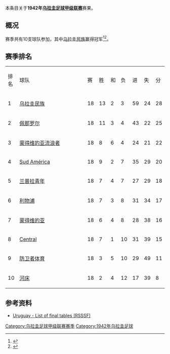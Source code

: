 本条目关于'''1942年[[乌拉圭足球甲级联赛|乌拉圭足球甲级联赛]]'''赛果。

==概况==
赛季共有10支球队参加，其中[[民族足球俱乐部|乌拉圭民族]]赢得冠军<ref>{{Cite web |url=http://www.campeoesdofutebol.com.br/uruguai.html |title=Campeoesdofutebol.com.br |accessdate=2017-08-25 |archive-date=2017-08-25 |archive-url=https://web.archive.org/web/20170825064212/http://www.campeoesdofutebol.com.br/uruguai.html |dead-url=no }}</ref><ref>{{Cite web |url=http://www.sobrefutbol.com/torneos/torneo_uruguayo.htm |title=Sobrefutbol.com |accessdate=2017-08-25 |archive-date=2017-08-25 |archive-url=https://web.archive.org/web/20170825063006/http://www.sobrefutbol.com/torneos/torneo_uruguayo.htm |dead-url=no }}</ref>。

==赛季排名==
{| class="wikitable" style="text-align:center;"
|排名||style="width:15em"|球队||赛||胜||和||负||进||失||分
|-
|1||align="left"|[[民族足球俱乐部|乌拉圭民族]]||18||13||2||3||59||24||28
|-
|2||align="left"|[[佩那罗尔足球俱乐部|佩那罗尔]]||18||11||3||4||43||22||25
|-
|3||align="left"|[[蒙得维的亚流浪者足球俱乐部|蒙得维的亚流浪者]]||18||8||6||4||24||21||22
|-
|4||align="left"|[[Sud_América|Sud América]]||18||9||2||7||35||29||20
|-
|5||align="left"|[[兰普拉青年|兰普拉青年]]||18||7||4||7||27||29||18
|-
|6||align="left"|[[利物浦足球俱乐部_(乌拉圭)|利物浦]]||18||7||3||8||31||34||17
|-
|7||align="left"|[[蒙得维的亚竞赛俱乐部|蒙得维的亚]]||18||6||4||8||28||38||16
|-
|8||align="left"|[[Central_Español|Central]]||18||7||1||10||31||39||15
|-
|9||align="left"|[[防卫者体育|防卫者体育]]||18||3||5||10||29||49||11
|-
|10||align="left"|[[河床竞技俱乐部_(乌拉圭)|河床]]||18||2||4||12||17||39||8
|}

==参考资料==
{{reflist}}

*[http://www.rsssf.com/tablesu/uruhist.html Uruguay - List of final tables (RSSSF)]{{Wayback|url=http://www.rsssf.com/tablesu/uruhist.html |date=20100102114932 }}

{{Primera División Uruguaya seasons}}


[[Category:乌拉圭足球甲级联赛赛季|Category:乌拉圭足球甲级联赛赛季]]

[[Category:1942年乌拉圭足球|Category:1942年乌拉圭足球]]
